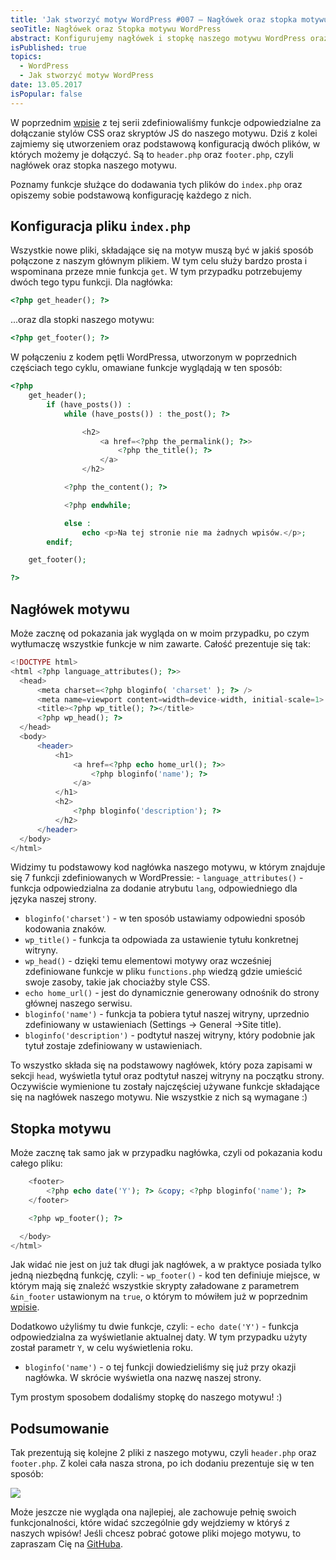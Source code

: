 ```yaml
---
title: 'Jak stworzyć motyw WordPress #007 – Nagłówek oraz stopka motywu'
seoTitle: Nagłówek oraz Stopka motywu WordPress
abstract: Konfigurujemy nagłówek i stopkę naszego motywu WordPress oraz poznajemy funkcje potrzebne do ładowania ich do pliku index.php!
isPublished: true
topics:
  - WordPress
  - Jak stworzyć motyw WordPress
date: 13.05.2017
isPopular: false
---
```


W poprzednim [wpisie](./jak-stworzyc-motyw-wordpress-007) z tej serii zdefiniowaliśmy funkcje odpowiedzialne za dołączanie stylów CSS oraz skryptów JS do naszego motywu. Dziś z kolei zajmiemy się utworzeniem oraz podstawową konfiguracją dwóch plików, w których możemy je dołączyć. Są to `header.php` oraz `footer.php`, czyli nagłówek oraz stopka naszego motywu.

Poznamy funkcje służące do dodawania tych plików do `index.php` oraz opiszemy sobie podstawową konfigurację każdego z nich.

## Konfiguracja pliku `index.php`

Wszystkie nowe pliki, składające się na motyw muszą być w jakiś sposób połączone z naszym głównym plikiem. W tym celu służy bardzo prosta i wspominana przeze mnie funkcja `get`. W tym przypadku potrzebujemy dwóch tego typu funkcji. Dla nagłówka:

```php
<?php get_header(); ?>
```

...oraz dla stopki naszego motywu:

```php
<?php get_footer(); ?>
```

W połączeniu z kodem pętli WordPressa, utworzonym w poprzednich częściach tego cyklu, omawiane funkcje wyglądają w ten sposób:

```php
<?php
    get_header();
        if (have_posts()) :
            while (have_posts()) : the_post(); ?>

                <h2>
                    <a href=<?php the_permalink(); ?>>
                        <?php the_title(); ?>
                    </a>
                </h2>

            <?php the_content(); ?>

            <?php endwhile;

            else :
                echo <p>Na tej stronie nie ma żadnych wpisów.</p>;
        endif;

    get_footer();

?>
```

## Nagłówek motywu

Może zacznę od pokazania jak wygląda on w moim przypadku, po czym wytłumaczę wszystkie funkcje w nim zawarte. Całość prezentuje się tak:

```php
<!DOCTYPE html>
<html <?php language_attributes(); ?>>
  <head>
      <meta charset=<?php bloginfo( 'charset' ); ?> />
      <meta name=viewport content=width=device-width, initial-scale=1>
      <title><?php wp_title(); ?></title>
      <?php wp_head(); ?>
  </head>
  <body>
      <header>
          <h1>
              <a href=<?php echo home_url(); ?>>
                  <?php bloginfo('name'); ?>
              </a>
          </h1>
          <h2>
              <?php bloginfo('description'); ?>
          </h2>
      </header>
  </body>
</html>
```

Widzimy tu podstawowy kod nagłówka naszego motywu, w którym znajduje się 7 funkcji zdefiniowanych w WordPressie: - `language_attributes()` - funkcja odpowiedzialna za dodanie atrybutu `lang`, odpowiedniego dla języka naszej strony.

- `bloginfo('charset')` - w ten sposób ustawiamy odpowiedni sposób kodowania znaków.
- `wp_title()` - funkcja ta odpowiada za ustawienie tytułu konkretnej witryny.
- `wp_head()` - dzięki temu elementowi motywy oraz wcześniej zdefiniowane funkcje w pliku `functions.php` wiedzą gdzie umieścić swoje zasoby, takie jak chociażby style CSS.
- `echo home_url()` - jest do dynamicznie generowany odnośnik do strony głównej naszego serwisu.
- `bloginfo('name')` - funkcja ta pobiera tytuł naszej witryny, uprzednio zdefiniowany w ustawieniach (Settings -> General ->Site title).
- `bloginfo('description')` - podtytuł naszej witryny, który podobnie jak tytuł zostaje zdefiniowany w ustawieniach.

To wszystko składa się na podstawowy nagłówek, który poza zapisami w sekcji `head`, wyświetla tytuł oraz podtytuł naszej witryny na początku strony. Oczywiście wymienione tu zostały najczęściej używane funkcje składające się na nagłówek naszego motywu. Nie wszystkie z nich są wymagane :)

## Stopka motywu

Może zacznę tak samo jak w przypadku nagłówka, czyli od pokazania kodu całego pliku:

```php
    <footer>
        <?php echo date('Y'); ?> &copy; <?php bloginfo('name'); ?>
    </footer>

    <?php wp_footer(); ?>

  </body>
</html>
```

Jak widać nie jest on już tak długi jak nagłówek, a w praktyce posiada tylko jedną niezbędną funkcję, czyli: - `wp_footer()` - kod ten definiuje miejsce, w którym mają się znaleźć wszystkie skrypty załadowane z parametrem `&in_footer` ustawionym na `true`, o którym to mówiłem już w poprzednim [wpisie](./jak-stworzyc-motyw-wordpress-006).

Dodatkowo użyliśmy tu dwie funkcje, czyli: - `echo date('Y')` - funkcja odpowiedzialna za wyświetlanie aktualnej daty. W tym przypadku użyty został parametr `Y`, w celu wyświetlenia roku.

- `bloginfo('name')` - o tej funkcji dowiedzieliśmy się już przy okazji nagłówka. W skrócie wyświetla ona nazwę naszej strony.

Tym prostym sposobem dodaliśmy stopkę do naszego motywu! :)

## Podsumowanie

Tak prezentują się kolejne 2 pliki z naszego motywu, czyli `header.php` oraz `footer.php`. Z kolei cała nasza strona, po ich dodaniu prezentuje się w ten sposób:

![](./rezultat.jpg)

Może jeszcze nie wygląda ona najlepiej, ale zachowuje pełnię swoich funkcjonalności, które widać szczególnie gdy wejdziemy w któryś z naszych wpisów! Jeśli chcesz pobrać gotowe pliki mojego motywu, to zapraszam Cię na [GitHuba](https://github.com/robert-orlinski/modern-blog).
